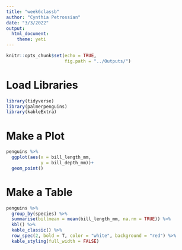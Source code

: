 ```yaml
---
title: "week6classb"
author: "Cynthia Petrossian"
date: "3/3/2022"
output: 
  html_document:
    theme: yeti
---
```


```r
knitr::opts_chunk$set(echo = TRUE,
                      fig.path = "../Outputs/")
```

# Load Libraries
```r
library(tidyverse)
library(palmerpenguins)
library(kableExtra)
```

# Make a Plot
```r
penguins %>% 
  ggplot(aes(x = bill_length_mm,
             y = bill_depth_mm))+
  geom_point()
```
# Make a Table
```r
penguins %>% 
  group_by(species) %>% 
  summarise(billmean = mean(bill_length_mm, na.rm = TRUE)) %>% 
  kbl() %>% 
  kable_classic() %>% 
  row_spec(2, bold = T, color = "white", background = "red") %>% 
  kable_styling(full_width = FALSE)
```


